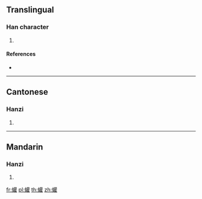 {{character info/new}}
==Translingual==

===Han character===
{{Han char|rn=142|rad=虫|as=18|sn=24|four=54114|canj=LITRG}}

# {{defn|Han|sort=虫18}}

====References====
* {{Han ref|kx=1104.030|dkj=33894|dj=1567.040|hdz=42906.010|uh=8838|ud=34872|bh=F8BD|bd=63677}}

----

==Cantonese==

===Hanzi===
{{yue-hanzi|jyut=|y=kyun4}}

# {{defn|lang=yue|sort=虫18}}

----

==Mandarin==

===Hanzi===
{{cmn-hanzi|pin=[[quán]] ([[quan2]])|wg=ch'üan<sup>2</sup>}}

# {{defn|lang=cmn|sort=虫18}}

[[fr:蠸]]
[[pl:蠸]]
[[th:蠸]]
[[zh:蠸]]